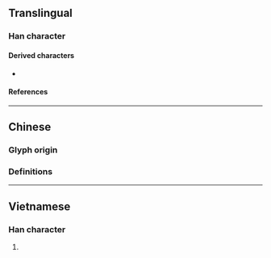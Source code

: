 {{character info/new}}
==Translingual==

===Han character===
{{Han char|rn=38|rad=女|as=05|sn=8|four=|canj=VMNR|ids=⿰女可}}

====Derived characters====
* {{l|mul|[[𠶚]]}}

====References====
{{Han ref|kx=0257.270|dkj=06137|dj=0522.220|hdz=21035.050|uh=59B8}}

----

==Chinese==

===Glyph origin===
{{Han etym}}

===Definitions===
{{zh-see|婀|av}}

----

==Vietnamese==

===Han character===
{{vi-hantu|[[ả]]|rs=女05}}

# {{rfdef|vi|sort=女05}}